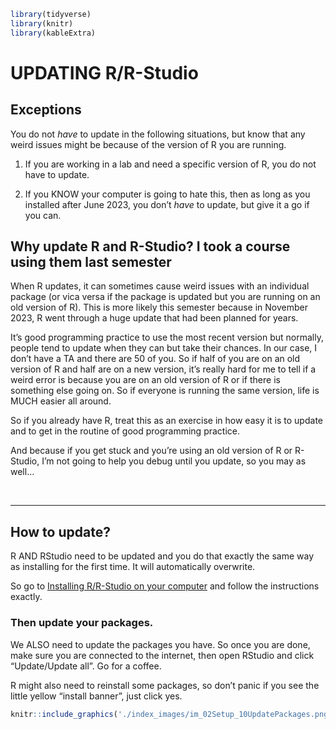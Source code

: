 ```r
library(tidyverse)
library(knitr)
library(kableExtra)
```

# UPDATING R/R-Studio {#Setup_UpdateDesktop .unnumbered}

## Exceptions {#Setup_UpdateExceptions .unnumbered}

You do not *have* to update in the following situations, but know that any weird issues might be because of the version of R you are running.

1. If you are working in a lab and need a specific version of R, you do not have to update.

2. If you KNOW your computer is going to hate this, then as long as you installed after June 2023, you don't *have* to update, but give it a go if you can.


## Why update R and R-Studio? I took a course using them last semester {#Setup_WhyUpdate .unnumbered}

When R updates, it can sometimes cause weird issues with an individual package (or vica versa if the package is updated but you are running on an old version of R). This is more likely this semester because in November 2023, R went through a huge update that had been planned for years.

It's good programming practice to use the most recent version but normally, people tend to update when they can but take their chances. In our case, I don't have a TA and there are 50 of you. So if half of you are on an old version of R and half are on a new version, it's really hard for me to tell if a weird error is because you are on an old version of R or if there is something else going on. So if everyone is running the same version, life is MUCH easier all around.

So if you already have R, treat this as an exercise in how easy it is to update and to get in the routine of good programming practice.

And because if you get stuck and you're using an old version of R or R-Studio, I'm not going to help you debug until you update, so you may as well...

<br>

------------------------------------------------------------------------

## How to update? {#Setup_UpdateHow .unnumbered}

R AND RStudio need to be updated and you do that exactly the same way as installing for the first time. It will automatically overwrite.

So go to [Installing R/R-Studio on your computer](#Setup_Desktop) and follow the instructions exactly.

### Then update your packages.

We ALSO need to update the packages you have. So once you are done, make sure you are connected to the internet, then open RStudio and click "Update/Update all". Go for a coffee.

R might also need to reinstall some packages, so don't panic if you see the little yellow "install banner", just click yes.

```r
knitr::include_graphics('./index_images/im_02Setup_10UpdatePackages.png')
```
